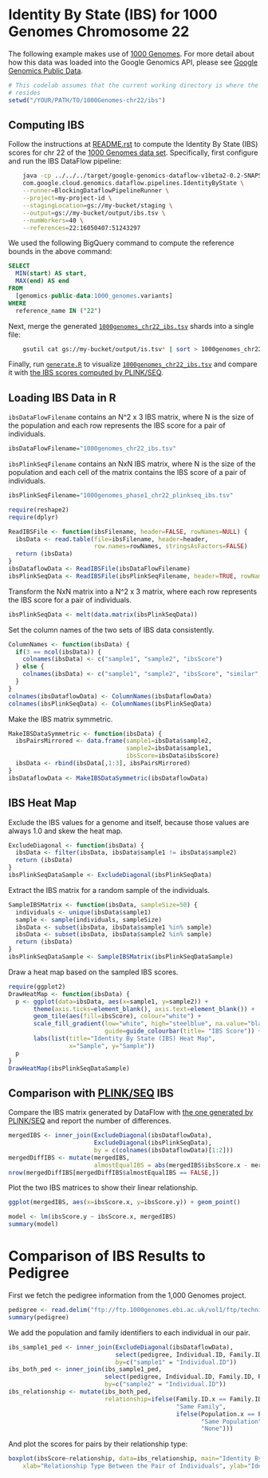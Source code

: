 <!-- Copyright 2014 Google Inc. All rights reserved. -->

<!-- Licensed under the Apache License, Version 2.0 (the "License"); -->
<!-- you may not use this file except in compliance with the License. -->
<!-- You may obtain a copy of the License at -->

<!--     http://www.apache.org/licenses/LICENSE-2.0 -->

<!-- Unless required by applicable law or agreed to in writing, software -->
<!-- distributed under the License is distributed on an "AS IS" BASIS, -->
<!-- WITHOUT WARRANTIES OR CONDITIONS OF ANY KIND, either express or implied. -->
<!-- See the License for the specific language governing permissions and -->
<!-- limitations under the License. -->

# Identity By State (IBS) for 1000 Genomes Chromosome 22

The following example makes use of [1000
Genomes](https://cloud.google.com/genomics/data/1000-genomes). For more detail
about how this data was loaded into the Google Genomics API, please see [Google
Genomics Public Data](https://cloud.google.com/genomics/data/1000-genomes).

```r
# This codelab assumes that the current working directory is where the Rmd file
# resides
setwd("/YOUR/PATH/TO/1000Genomes-chr22/ibs")
```

## Computing IBS

Follow the instructions at [README.rst](../../../README.rst) to compute the
Identity By State (IBS) scores for chr 22 of the [1000 Genomes data
set](https://cloud.google.com/genomics/data/1000-genomes). Specifically, first
configure and run the IBS DataFlow pipeline:

```sh
    java -cp ../../../target/google-genomics-dataflow-v1beta2-0.2-SNAPSHOT.jar \
    com.google.cloud.genomics.dataflow.pipelines.IdentityByState \
    --runner=BlockingDataflowPipelineRunner \
    --project=my-project-id \
    --stagingLocation=gs://my-bucket/staging \
    --output=gs://my-bucket/output/ibs.tsv \
    --numWorkers=40 \
    --references=22:16050407:51243297
```

We used the following BigQuery command to compute the reference bounds in the
above command:

```sql
SELECT
  MIN(start) AS start,
  MAX(end) AS end
FROM
  [genomics-public-data:1000_genomes.variants]
WHERE
  reference_name IN ("22")
  ```

Next, merge the generated
[`1000genomes_chr22_ibs.tsv`](1000genomes_chr22_ibs.tsv) shards into a single
file:

```sh
    gsutil cat gs://my-bucket/output/is.tsv* | sort > 1000genomes_chr22_ibs.tsv
```

Finally, run [`generate.R`](generate.R) to visualize
[`1000genomes_chr22_ibs.tsv`](1000genomes_chr22_ibs.tsv) and compare it with
[the IBS scores computed by
PLINK/SEQ](https://raw.githubusercontent.com/deflaux/codelabs/qc-codelab/R/1000Genomes-BRCA1-analysis/data/plinkseqIBS/chr22/ALL.chr22.integrated_phase1_v3.20101123.snps_indels_svs.genotypes.ibs).

## Loading IBS Data in R

`ibsDataFlowFilename` contains an N^2 x 3 IBS matrix, where N is the size of the
population and each row represents the IBS score for a pair of individuals.

```r
ibsDataFlowFilename="1000genomes_chr22_ibs.tsv"
```

`ibsPlinkSeqFilename` contains an NxN IBS matrix, where N is the size of the population
and each cell of the matrix contains the IBS score of a pair of individuals.

```r
ibsPlinkSeqFilename="1000genomes_phase1_chr22_plinkseq_ibs.tsv"
```

```r
require(reshape2)
require(dplyr)

ReadIBSFile <- function(ibsFilename, header=FALSE, rowNames=NULL) {
  ibsData <- read.table(file=ibsFilename, header=header,
                        row.names=rowNames, stringsAsFactors=FALSE)
  return (ibsData)
}
ibsDataflowData <- ReadIBSFile(ibsDataFlowFilename)
ibsPlinkSeqData <- ReadIBSFile(ibsPlinkSeqFilename, header=TRUE, rowNames=1)
```

Transform the NxN matrix into a N^2 x 3 matrix, where each row represents the
IBS score for a pair of individuals.

```r
ibsPlinkSeqData <- melt(data.matrix(ibsPlinkSeqData))
```

Set the column names of the two sets of IBS data consistently.

```r
ColumnNames <- function(ibsData) { 
  if(3 == ncol(ibsData)) {
    colnames(ibsData) <- c("sample1", "sample2", "ibsScore")
  } else {
    colnames(ibsData) <- c("sample1", "sample2", "ibsScore", "similar", "observed")
  }
}
colnames(ibsDataflowData) <- ColumnNames(ibsDataflowData)
colnames(ibsPlinkSeqData) <- ColumnNames(ibsPlinkSeqData)
```

Make the IBS matrix symmetric.

```r
MakeIBSDataSymmetric <- function(ibsData) {
  ibsPairsMirrored <- data.frame(sample1=ibsData$sample2,
                                 sample2=ibsData$sample1,
                                 ibsScore=ibsData$ibsScore)
  ibsData <- rbind(ibsData[,1:3], ibsPairsMirrored)
}
ibsDataflowData <- MakeIBSDataSymmetric(ibsDataflowData)
```

## IBS Heat Map

Exclude the IBS values for a genome and itself, because those values are always
1.0 and skew the heat map.

```r
ExcludeDiagonal <- function(ibsData) {
  ibsData <- filter(ibsData, ibsData$sample1 != ibsData$sample2)
  return (ibsData)
}
ibsPlinkSeqDataSample <- ExcludeDiagonal(ibsPlinkSeqData)
```

Extract the IBS matrix for a random sample of the individuals.

```r
SampleIBSMatrix <- function(ibsData, sampleSize=50) {
  individuals <- unique(ibsData$sample1)
  sample <- sample(individuals, sampleSize)
  ibsData <- subset(ibsData, ibsData$sample1 %in% sample)
  ibsData <- subset(ibsData, ibsData$sample2 %in% sample)
  return (ibsData)
}
ibsPlinkSeqDataSample <- SampleIBSMatrix(ibsPlinkSeqDataSample)
```

Draw a heat map based on the sampled IBS scores.

```r
require(ggplot2)
DrawHeatMap <- function(ibsData) {
  p <- ggplot(data=ibsData, aes(x=sample1, y=sample2)) +
       theme(axis.ticks=element_blank(), axis.text=element_blank()) +
       geom_tile(aes(fill=ibsScore), colour="white") +
       scale_fill_gradient(low="white", high="steelblue", na.value="black",
                           guide=guide_colourbar(title= "IBS Score")) +
       labs(list(title="Identity By State (IBS) Heat Map",
                 x="Sample", y="Sample"))
  p
}
DrawHeatMap(ibsPlinkSeqDataSample)
```

## Comparison with [PLINK/SEQ](https://atgu.mgh.harvard.edu/plinkseq/) IBS

Compare the IBS matrix generated by DataFlow with [the one generated by
PLINK/SEQ](https://raw.githubusercontent.com/deflaux/codelabs/qc-codelab/R/1000Genomes-BRCA1-analysis/data/plinkseqIBS/chr22/ALL.chr22.integrated_phase1_v3.20101123.snps_indels_svs.genotypes.ibs)
and report the number of differences.

```r
mergedIBS <- inner_join(ExcludeDiagonal(ibsDataflowData),
                        ExcludeDiagonal(ibsPlinkSeqData),
                        by = c(colnames(ibsDataflowData)[1:2]))
mergedDiffIBS <- mutate(mergedIBS, 
                        almostEqualIBS = abs(mergedIBS$ibsScore.x - mergedIBS$ibsScore.y) < 1e-5)
nrow(mergedDiffIBS[mergedDiffIBS$almostEqualIBS == FALSE,])
```

Plot the two IBS matrices to show their linear relationship.

```r
ggplot(mergedIBS, aes(x=ibsScore.x, y=ibsScore.y)) + geom_point()
```

```r
model <- lm(ibsScore.y ~ ibsScore.x, mergedIBS)
summary(model)
```

Comparison of IBS Results to Pedigree
===================================================

First we fetch the pedigree information from the 1,000 Genomes project.
```r
pedigree <- read.delim("ftp://ftp.1000genomes.ebi.ac.uk/vol1/ftp/technical/working/20130606_sample_info/20130606_g1k.ped", as.is=TRUE)
summary(pedigree)
```

We add the population and family identifiers to each individual in our pair.
```r
ibs_sample1_ped <- inner_join(ExcludeDiagonal(ibsDataflowData),
                              select(pedigree, Individual.ID, Family.ID, Population),
                              by=c("sample1" = "Individual.ID"))
ibs_both_ped <- inner_join(ibs_sample1_ped,
                           select(pedigree, Individual.ID, Family.ID, Population),
                           by=c("sample2" = "Individual.ID"))
ibs_relationship <- mutate(ibs_both_ped,
                           relationship=ifelse(Family.ID.x == Family.ID.y,
                                               "Same Family",
                                               ifelse(Population.x == Population.y,
                                                      "Same Population",
                                                      "None")))
```

And plot the scores for pairs by their relationship type:
```r
boxplot(ibsScore~relationship, data=ibs_relationship, main="Identity By State Results compared to Pedigree", 
    xlab="Relationship Type Between the Pair of Individuals", ylab="Identity By State Score")
```
